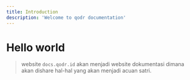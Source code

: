 ```yaml
---
title: Introduction
description: 'Welcome to qodr documentation'
---
```


# Hello world

> website `docs.qodr.id` akan menjadi website dokumentasi dimana akan dishare hal-hal yang akan menjadi acuan satri.